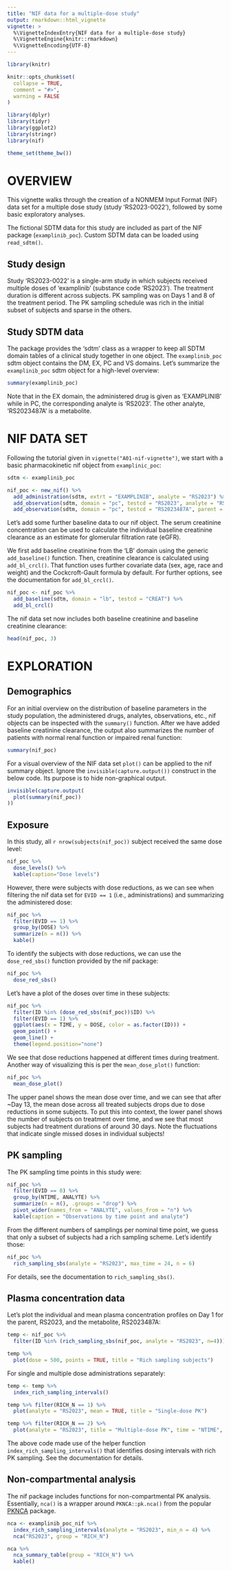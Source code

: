 ```yaml
---
title: "NIF data for a multiple-dose study"
output: rmarkdown::html_vignette
vignette: >
  %\VignetteIndexEntry{NIF data for a multiple-dose study}
  %\VignetteEngine{knitr::rmarkdown}
  %\VignetteEncoding{UTF-8}
---
```


```r
library(knitr)

knitr::opts_chunk$set(
  collapse = TRUE,
  comment = "#>",
  warning = FALSE
)
```

```r
library(dplyr)
library(tidyr)
library(ggplot2)
library(stringr)
library(nif)

theme_set(theme_bw())
```

# OVERVIEW

This vignette walks through the creation of a NONMEM Input Format (NIF) data set
for a multiple dose study (study 'RS2023-0022'), followed by some basic
exploratory analyses.

The fictional SDTM data for this study are included as part of the NIF package
(`examplinib_poc`). Custom SDTM data can be loaded using `read_sdtm()`.

## Study design

Study 'RS2023-0022' is a single-arm study in which subjects received multiple
doses of 'examplinib' (substance code 'RS2023').
The treatment duration is different across subjects. PK sampling was on Days 1
and 8 of the treatment period. The PK sampling schedule was rich in the initial
subset of subjects and sparse in the others.

## Study SDTM data

The  package provides the 'sdtm' class as a wrapper to keep all SDTM domain
tables of a clinical study together in one object. The `examplinib_poc` sdtm
object contains the DM, EX, PC and VS domains. Let's summarize the
`examplinib_poc` sdtm object for a high-level overview:

```r
summary(examplinib_poc)
```

Note that in the EX domain, the administered drug is given as 'EXAMPLINIB' while
in PC, the corresponding analyte is 'RS2023'. The other analyte, 'RS2023487A' is
a metabolite.

# NIF DATA SET

Following the tutorial given in `vignette("A01-nif-vignette")`, we start with a
basic pharmacokinetic nif object from `examplinic_poc`:

```r
sdtm <- examplinib_poc

nif_poc <- new_nif() %>% 
  add_administration(sdtm, extrt = "EXAMPLINIB", analyte = "RS2023") %>% 
  add_observation(sdtm, domain = "pc", testcd = "RS2023", analyte = "RS2023", cmt = 2) %>% 
  add_observation(sdtm, domain = "pc", testcd = "RS2023487A", parent = "RS2023", cmt = 3) 
```

Let's add some further baseline data to our nif object. The serum creatinine
concentration can be used to calculate the individual baseline creatinine
clearance as an estimate for glomerular filtration rate (eGFR).

We first add baseline creatinine from the 'LB' domain using the generic
`add_baseline()` function. Then, creatinine clearance is calculated using
`add_bl_crcl()`. That function uses further covariate data (sex, age, race
and weight) and the Cockcroft-Gault formula by default. For further options, see
the documentation for `add_bl_crcl()`.

```r
nif_poc <- nif_poc %>% 
  add_baseline(sdtm, domain = "lb", testcd = "CREAT") %>% 
  add_bl_crcl()
```

The nif data set now includes both baseline creatinine and baseline creatinine
clearance:

```r
head(nif_poc, 3)
```

# EXPLORATION

## Demographics

For an initial overview on the distribution of baseline parameters in the study
population, the administered drugs, analytes, observations, etc., nif objects
can be inspected with the `summary()` function. After we have added baseline
creatinine clearance, the output also summarizes the number of patients with
normal renal function or impaired renal function:

```r
summary(nif_poc)
```

For a visual overview of the NIF data set `plot()` can be applied to the nif
summary object. Ignore the `invisible(capture.output())` construct in the below
code. Its purpose is to hide non-graphical output.

```r
invisible(capture.output(
  plot(summary(nif_poc))
))
```

## Exposure

In this study, all `r nrow(subjects(nif_poc))` subject received the same dose
level:

```r
nif_poc %>%
  dose_levels() %>% 
  kable(caption="Dose levels")
```

However, there were subjects with dose reductions, as we can see when filtering
the nif data set for `EVID == 1` (i.e., administrations) and summarizing the
administered dose:

```r
nif_poc %>% 
  filter(EVID == 1) %>% 
  group_by(DOSE) %>% 
  summarize(n = n()) %>% 
  kable()
```

To identify the subjects with dose reductions, we can use the `dose_red_sbs()`
function provided by the nif package:

```r
nif_poc %>%
  dose_red_sbs()
```

Let's have a plot of the doses over time in these subjects: 

```r
nif_poc %>% 
  filter(ID %in% (dose_red_sbs(nif_poc))$ID) %>% 
  filter(EVID == 1) %>% 
  ggplot(aes(x = TIME, y = DOSE, color = as.factor(ID))) + 
  geom_point() +
  geom_line() +
  theme(legend.position="none") 
```

We see that dose reductions happened at different times during treatment. Another
way of visualizing this is per the `mean_dose_plot()` function:

```r
nif_poc %>%
  mean_dose_plot()
```

The upper panel shows the mean dose over time, and we can see that after ~Day 13,
the mean dose across all treated subjects drops due to dose reductions in some
subjects. To put this into context, the lower panel shows the number of subjects
on treatment over time, and we see that most subjects had treatment durations
of around 30 days. Note the fluctuations that indicate single missed doses in
individual subjects!

## PK sampling

The PK sampling time points in this study were:

```r
nif_poc %>% 
  filter(EVID == 0) %>% 
  group_by(NTIME, ANALYTE) %>% 
  summarize(n = n(), .groups = "drop") %>% 
  pivot_wider(names_from = "ANALYTE", values_from = "n") %>% 
  kable(caption = "Observations by time point and analyte")
```

From the different numbers of samplings per nominal time point, we guess that
only a subset of subjects had a rich sampling scheme. Let's identify those:

```r
nif_poc %>% 
  rich_sampling_sbs(analyte = "RS2023", max_time = 24, n = 6)
```

For details, see the documentation to `rich_sampling_sbs()`.

## Plasma concentration data

Let's plot the individual and mean plasma concentration profiles on Day 1 for
the parent, RS2023, and the metabolite, RS2023487A:

```r
temp <- nif_poc %>% 
  filter(ID %in% (rich_sampling_sbs(nif_poc, analyte = "RS2023", n=4)))

temp %>%
  plot(dose = 500, points = TRUE, title = "Rich sampling subjects")
```

For single and multiple dose administrations separately: 

```r
temp <- temp %>% 
  index_rich_sampling_intervals()

temp %>% filter(RICH_N == 1) %>% 
  plot(analyte = "RS2023", mean = TRUE, title = "Single-dose PK")

temp %>% filter(RICH_N == 2) %>% 
  plot(analyte = "RS2023", title = "Multiple-dose PK", time = "NTIME", mean = T)
```

The above code made use of the helper function `index_rich_sampling_intervals()`
that identifies dosing intervals with rich PK sampling. See the documentation 
for details.

## Non-compartmental analysis

The nif package includes functions for non-compartmental PK analysis.
Essentially, `nca()` is a wrapper around `PKNCA::pk.nca()` from the
popular [PKNCA](https://cran.r-project.org/web/packages/PKNCA/index.html)
package.

```r
nca <- examplinib_poc_nif %>% 
  index_rich_sampling_intervals(analyte = "RS2023", min_n = 4) %>% 
  nca("RS2023", group = "RICH_N")

nca %>% 
  nca_summary_table(group = "RICH_N") %>% 
  kable()
```


